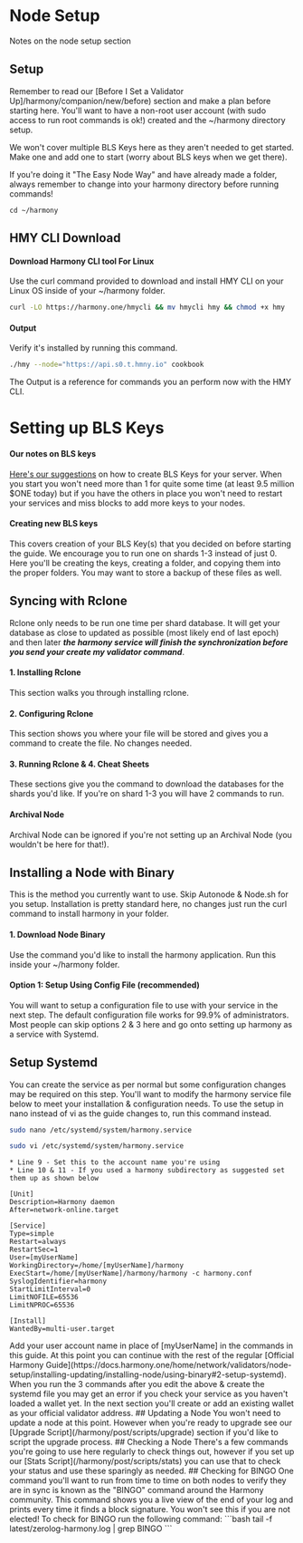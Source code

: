
# Node Setup
Notes on the node setup section

## Setup
Remember to read our [Before I Set a Validator Up]/harmony/companion/new/before) section and make a plan before starting here. You'll want to have a non-root user account (with sudo access to run root commands is ok!) created and the ~/harmony directory setup.

<Callout emoji="ℹ️">
We won't cover multiple BLS Keys here as they aren't needed to get started. Make one and add one to start (worry about BLS keys when we get there).
</Callout>

If you're doing it "The Easy Node Way" and have already made a folder, always remember to change into your harmony directory before running commands!
```text
cd ~/harmony
```

## HMY CLI Download
#### Download Harmony CLI tool For Linux
Use the curl command provided to download and install HMY CLI on your Linux OS inside of your ~/harmony folder.
```bash
curl -LO https://harmony.one/hmycli && mv hmycli hmy && chmod +x hmy
```

#### Output
Verify it's installed by running this command.
```bash
./hmy --node="https://api.s0.t.hmny.io" cookbook
```
The Output is a reference for commands you an perform now with the HMY CLI.

# Setting up BLS Keys
#### Our notes on BLS keys
[Here's our suggestions](/harmony/companion/new/blskeys) on how to create BLS Keys for your server.
<Callout emoji="ℹ️">
When you start you won't need more than 1 for quite some time (at least 9.5 million $ONE today) but if you have the others in place you won't need to restart your services and miss blocks to add more keys to your nodes.
</Callout>
#### Creating new BLS keys
This covers creation of your BLS Key(s) that you decided on before starting the guide. We encourage you to run one on shards 1-3 instead of just 0.
<Callout emoji="ℹ️">
Here you'll be creating the keys, creating a folder, and copying them into the proper folders.
</Callout>
You may want to store a backup of these files as well.
## Syncing with Rclone
Rclone only needs to be run one time per shard database. It will get your database as close to updated as possible (most likely end of last epoch) and then later _**the harmony service will finish the synchronization before you send your create my validator command**_.
#### 1. Installing Rclone
This section walks you through installing rclone.
#### 2. Configuring Rclone
This section shows you where your file will be stored and gives you a command to create the file. No changes needed.
#### 3. Running Rclone & 4. Cheat Sheets
These sections give you the command to download the databases for the shards you'd like. If you're on shard 1-3 you will have 2 commands to run.
#### Archival Node
Archival Node can be ignored if you're not setting up an Archival Node (you wouldn't be here for that!).
## Installing a Node with Binary
This is the method you currently want to use. Skip Autonode & Node.sh for you setup. Installation is pretty standard here, no changes just run the curl command to install harmony in your folder.
#### 1. Download Node Binary
Use the command you'd like to install the harmony application. Run this inside your ~/harmony folder.
#### Option 1: Setup Using Config File (recommended)
You will want to setup a configuration file to use with your service in the next step. The default configuration file works for 99.9% of administrators.  
<Callout emoji="ℹ️">
Most people can skip options 2 & 3 here and go onto setting up harmony as a service with Systemd.
</Callout>
## Setup Systemd
You can create the service as per normal but some configuration changes may be required on this step. You'll want to modify the harmony service file below to meet your installation & configuration needs.
<Callout emoji="ℹ️">
To use the setup in nano instead of vi as the guide changes to, run this command instead.
</Callout>
```bash
sudo nano /etc/systemd/system/harmony.service
```
```bash
sudo vi /etc/systemd/system/harmony.service
```
    * Line 9 - Set this to the account name you're using
    * Line 10 & 11 - If you used a harmony subdirectory as suggested set them up as shown below
```text
[Unit]
Description=Harmony daemon
After=network-online.target

[Service]
Type=simple
Restart=always
RestartSec=1
User=[myUserName]
WorkingDirectory=/home/[myUserName]/harmony
ExecStart=/home/[myUserName]/harmony/harmony -c harmony.conf
SyslogIdentifier=harmony
StartLimitInterval=0
LimitNOFILE=65536
LimitNPROC=65536

[Install]
WantedBy=multi-user.target
```
<Callout emoji="ℹ️">
    Add your user account name in place of [myUserName] in the commands in this guide.
</Callout>
At this point you can continue with the rest of the regular [Official Harmony Guide](https://docs.harmony.one/home/network/validators/node-setup/installing-updating/installing-node/using-binary#2-setup-systemd).
<Callout emoji="ℹ️">
When you run the 3 commands after you edit the above & create the systemd file you may get an error if you check your service as you haven't loaded a wallet yet. In the next section you'll create or add an existing wallet as your official validator address.
</Callout>
## Updating a Node
You won't need to update a node at this point. However when you're ready to upgrade see our [Upgrade Script](/harmony/post/scripts/upgrade) section if you'd like to script the upgrade process.
## Checking a Node
There's a few commands you're going to use here regularly to check things out, however if you set up our [Stats Script](/harmony/post/scripts/stats) you can use that to check your status and use these sparingly as needed.
## Checking for BINGO
One command you'll want to run from time to time on both nodes to verify they are in sync is known as the "BINGO" command around the Harmony community. This command shows you a live view of the end of your log and prints every time it finds a block signature. You won't see this if you are not elected! To check for BINGO run the following command:
```bash
tail -f latest/zerolog-harmony.log | grep BINGO
```